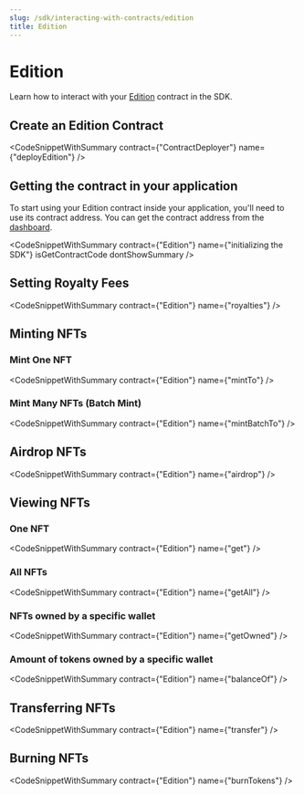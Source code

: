 ---
slug: /sdk/interacting-with-contracts/edition
title: Edition
---


# Edition

Learn how to interact with your [Edition](/pre-built-contracts/edition) contract in the SDK.

## Create an Edition Contract

<CodeSnippetWithSummary contract={"ContractDeployer"} name={"deployEdition"} />

## Getting the contract in your application

To start using your Edition contract inside your application, you'll need to use its contract address. You can get the contract address from the [dashboard](https://thirdweb.com/dashboard).

<CodeSnippetWithSummary
  contract={"Edition"}
  name={"initializing the SDK"}
  isGetContractCode
  dontShowSummary
/>

## Setting Royalty Fees

<CodeSnippetWithSummary contract={"Edition"} name={"royalties"} />

## Minting NFTs

### Mint One NFT

<CodeSnippetWithSummary contract={"Edition"} name={"mintTo"} />

### Mint Many NFTs (Batch Mint)

<CodeSnippetWithSummary contract={"Edition"} name={"mintBatchTo"} />

## Airdrop NFTs

<CodeSnippetWithSummary contract={"Edition"} name={"airdrop"} />

## Viewing NFTs

### One NFT

<CodeSnippetWithSummary contract={"Edition"} name={"get"} />

### All NFTs

<CodeSnippetWithSummary contract={"Edition"} name={"getAll"} />

### NFTs owned by a specific wallet

<CodeSnippetWithSummary contract={"Edition"} name={"getOwned"} />

### Amount of tokens owned by a specific wallet

<CodeSnippetWithSummary contract={"Edition"} name={"balanceOf"} />

## Transferring NFTs

<CodeSnippetWithSummary contract={"Edition"} name={"transfer"} />

## Burning NFTs

<CodeSnippetWithSummary contract={"Edition"} name={"burnTokens"} />
